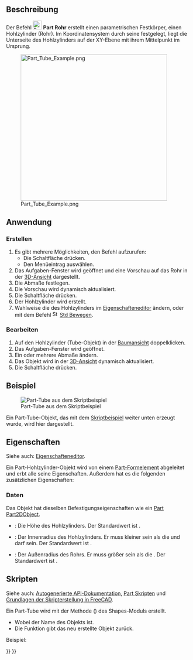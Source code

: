 <languages/>

{{Docnav/de
|[[Part_Torus/de|Torus]]
|[[Part_Primitives/de|Grundelemente]]
|[[Part_Workbench/de|Part]]
|IconL=Part_Torus.svg
|IconR=Part_Primitives.svg
|IconC=Workbench_Part.svg
}}

{{GuiCommand/de
|Name=Part Tube
|Name/de=Part Rohr
|MenuLocation=Part → Grundkörper → Hohlzylinder erstellen...
|Workbenches=[[Part_Workbench/de|Part]]
|Version=0.19
|SeeAlso=[[Part_Primitives/de|Part Grundelemente]]
}}

<span id="Description"></span>
==Beschreibung==

Der Befehl [[Image:Part_Tube.svg|24px]] '''Part Rohr''' erstellt einen parametrischen Festkörper, einen Hohlzylinder (Rohr). Im Koordinatensystem durch seine {{PropertyData/de|Placement}} festgelegt, liegt die Unterseite des Hohlzylinders auf der XY-Ebene mit ihrem Mittelpunkt im Ursprung.

[[Image:Part_Tube_Example.png|400px]]

<span id="Usage"></span>
==Anwendung==

<span id="Create"></span>
===Erstellen===

# Es gibt mehrere Möglichkeiten, den Befehl aufzurufen:
#* Die Schaltfläche {{Button|[[Image:Part_Tube.svg|16px]] [[Part_Tube/de|Hohlzylinder erstellen]]}} drücken.
#* Den Menüeintrag {{MenuCommand|Part → Grundkörper → [[Image:Part_Tube.svg|16px]] Hohlzylinder erstellen}} auswählen.
# Das Aufgaben-Fenster {{MenuCommand|Rohr}} wird geöffnet und eine Vorschau auf das Rohr in der [[3D_view/de|3D-Ansicht]] dargestellt.
# Die Abmaße festlegen.
# Die Vorschau wird dynamisch aktualisiert.
# Die Schaltfläche {{Button|OK}} drücken.
# Der Hohlzylinder wird erstellt.
# Wahlweise die {{PropertyData/de|Placement}} des Hohlzylinders im [[Property_editor/de|Eigenschafteneditor]] ändern, oder mit dem Befehl [[Image:Std_TransformManip.svg|16px]] [[Std_TransformManip/de|Std Bewegen]].

<span id="Edit"></span>
===Bearbeiten===

# Auf den Hohlzylinder (Tube-Objekt) in der [[Tree_view/de|Baumansicht]] doppelklicken.
# Das Aufgaben-Fenster {{MenuCommand|Rohr}} wird geöffnet.
# Ein oder mehrere Abmaße ändern.
# Das Objekt wird in der [[3D_view/de|3D-Ansicht]] dynamisch aktualisiert.
# Die Schaltfläche {{Button|OK}} drücken.

<span id="Example"></span>
==Beispiel==

[[Image:Part_Tube_Scripting_Example.png|thumb|Part-Tube aus dem Skriptbeispiel]]

Ein Part-Tube-Objekt, das mit dem [[#Skripten|Skriptbeispiel]] weiter unten erzeugt wurde, wird hier dargestellt.

<span id="Properties"></span>
==Eigenschaften==

Siehe auch: [[Property_editor/de|Eigenschafteneditor]].

Ein Part-Hohlzylinder-Objekt wird von einem [[Part_Feature/de|Part-Formelement]] abgeleitet und erbt alle seine Eigenschaften. Außerdem hat es die folgenden zusätzlichen Eigenschaften:

<span id="Data"></span>
===Daten===

{{TitleProperty|Attachment}}

Das Objekt hat dieselben Befestigungseigenschaften wie ein [[Part_Part2DObject/de#Daten|Part Part2DObject]].

{{TitleProperty|Tube}}

* {{PropertyData/de|Height|Length}}: Die Höhe des Hohlzylinders. Der Standardwert ist {{Value|10mm}}.
* {{PropertyData/de|Inner Radius|Length}}: Der Innenradius des Hohlzylinders. Er muss kleiner sein als die {{PropertyData/de|Outer Radius}} und darf {{Value|0}} sein. Der Standardwert ist {{Value|2mm}}.
* {{PropertyData/de|Outer Radius|Length}}: Der Außenradius des Rohrs. Er muss größer sein als die {{PropertyData/de|Inner Radius}}. Der Standardwert ist {{Value|5mm}}.

<span id="Scripting"></span>
==Skripten==

Siehe auch: [https://freecad.github.io/SourceDoc/ Autogenerierte API-Dokumentation], [[Part_scripting/de|Part Skripten]] und [[FreeCAD_Scripting_Basics/de|Grundlagen der Skripterstellung in FreeCAD]].

Ein Part-Tube wird mit der Methode {{Incode|addTube()}} ({{Version/de|0.20}}) des Shapes-Moduls erstellt.

{{Code|code=
tube = Shapes.addTube(FreeCAD.ActiveDocument, "myTube")
}}

* Wobei {{Incode|"myTube"}} der Name des Objekts ist.
* Die Funktion gibt das neu erstellte Objekt zurück.

Beispiel:

{{Code|code=
import FreeCAD as App
from BasicShapes import Shapes

doc = App.activeDocument()

tube = Shapes.addTube(FreeCAD.ActiveDocument, "myTube")
tube.Height = 20
tube.InnerRadius = 2
tube.OuterRadius = 3
tube.Placement = App.Placement(App.Vector(2, 4, 5), App.Rotation(60, 60, 30))

doc.recompute()
}}


{{Docnav/de
|[[Part_Torus/de|Torus]]
|[[Part_Primitives/de|Grundelemente]]
|[[Part_Workbench/de|Part]]
|IconL=Part_Torus.svg
|IconR=Part_Primitives.svg
|IconC=Workbench_Part.svg
}}

{{Part_Tools_navi{{#translation:}}}}
{{Userdocnavi{{#translation:}}}}